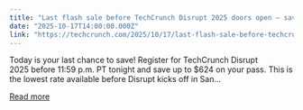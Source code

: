 ```yaml
---
title: "Last flash sale before TechCrunch Disrupt 2025 doors open – save up to $624 "
date: "2025-10-17T14:00:00.000Z"
link: "https://techcrunch.com/2025/10/17/last-flash-sale-before-techcrunch-disrupt-2025-doors-open-save-up-to-624/"
---
```


Today is your last chance to save! Register for TechCrunch Disrupt 2025 before 11:59 p.m. PT tonight and save up to $624 on your pass. This is the lowest rate available before Disrupt kicks off in San...

[Read more](https://techcrunch.com/2025/10/17/last-flash-sale-before-techcrunch-disrupt-2025-doors-open-save-up-to-624/)

